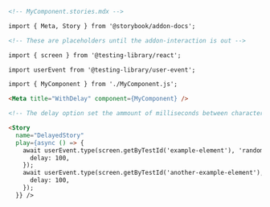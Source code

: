 ```md
<!-- MyComponent.stories.mdx -->

import { Meta, Story } from '@storybook/addon-docs';

<!-- These are placeholders until the addon-interaction is out -->

import { screen } from '@testing-library/react';

import userEvent from '@testing-library/user-event';

import { MyComponent } from './MyComponent.js';

<Meta title="WithDelay" component={MyComponent} />

<!-- The delay option set the ammount of milliseconds between characters being typed-->

<Story
  name="DelayedStory"
  play={async () => {
    await userEvent.type(screen.getByTestId('example-element'), 'random string', {
      delay: 100,
    });
    await userEvent.type(screen.getByTestId('another-example-element'), 'another random string', {
      delay: 100,
    });
  }} />
```